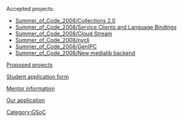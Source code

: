 Accepted projects:

* [[Summer_of_Code_2008/Collections 2.0]]
* [[Summer_of_Code_2008/Service Clients and Language Bindings]]
* [[Summer_of_Code_2008/Cloud Stream]]
* [[Summer_of_Code_2008/nycli]]
* [[Summer_of_Code_2008/GenIPC]]
* [[Summer_of_Code_2008/New medialib backend]]


[[Summer_of_Code_2008/Proposed_projects|Proposed projects]]

[[Summer_of_Code_2008/Student_Application|Student application form]]

[[Summer_of_Code_2008/Mentors|Mentor information]]

[[Summer_of_Code_2008/Mentor_Application|Our application]]

[[Category:GSoC]]